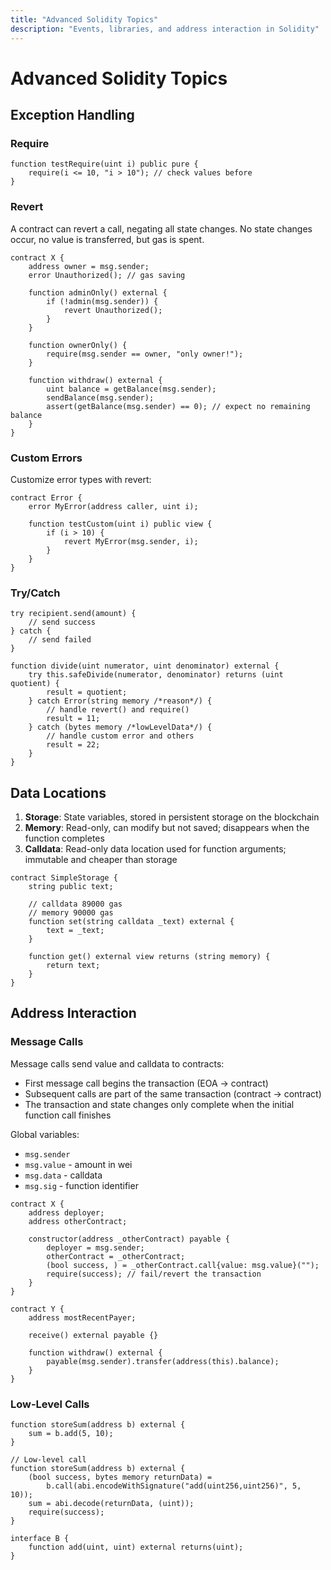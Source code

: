 ```yaml
---
title: "Advanced Solidity Topics"
description: "Events, libraries, and address interaction in Solidity"
---
```


# Advanced Solidity Topics

## Exception Handling

### Require

```solidity
function testRequire(uint i) public pure {
    require(i <= 10, "i > 10"); // check values before
}
```

### Revert

A contract can revert a call, negating all state changes. No state changes occur, no value is transferred, but gas is spent.

```solidity
contract X {
    address owner = msg.sender;
    error Unauthorized(); // gas saving
    
    function adminOnly() external {
        if (!admin(msg.sender)) {
            revert Unauthorized();
        }
    }
    
    function ownerOnly() {
        require(msg.sender == owner, "only owner!");
    }
    
    function withdraw() external {
        uint balance = getBalance(msg.sender);
        sendBalance(msg.sender);
        assert(getBalance(msg.sender) == 0); // expect no remaining balance
    }
}
```

### Custom Errors

Customize error types with revert:

```solidity
contract Error {
    error MyError(address caller, uint i);
    
    function testCustom(uint i) public view {
        if (i > 10) {
            revert MyError(msg.sender, i);
        }
    }
}
```

### Try/Catch

```solidity
try recipient.send(amount) {
    // send success
} catch {
    // send failed
}

function divide(uint numerator, uint denominator) external {
    try this.safeDivide(numerator, denominator) returns (uint quotient) {
        result = quotient;
    } catch Error(string memory /*reason*/) {
        // handle revert() and require()
        result = 11;
    } catch (bytes memory /*lowLevelData*/) {
        // handle custom error and others
        result = 22;
    }
}
```

## Data Locations

1. **Storage**: State variables, stored in persistent storage on the blockchain
2. **Memory**: Read-only, can modify but not saved; disappears when the function completes
3. **Calldata**: Read-only data location used for function arguments; immutable and cheaper than storage

```solidity
contract SimpleStorage {
    string public text;
    
    // calldata 89000 gas
    // memory 90000 gas
    function set(string calldata _text) external {
        text = _text;
    }
    
    function get() external view returns (string memory) {
        return text;
    }
}
```

## Address Interaction

### Message Calls

Message calls send value and calldata to contracts:
- First message call begins the transaction (EOA → contract)
- Subsequent calls are part of the same transaction (contract → contract)
- The transaction and state changes only complete when the initial function call finishes

Global variables:
- `msg.sender`
- `msg.value` - amount in wei
- `msg.data` - calldata
- `msg.sig` - function identifier

```solidity
contract X {
    address deployer;
    address otherContract;
    
    constructor(address _otherContract) payable {
        deployer = msg.sender;
        otherContract = _otherContract;
        (bool success, ) = _otherContract.call{value: msg.value}("");
        require(success); // fail/revert the transaction
    }
}

contract Y {
    address mostRecentPayer;
    
    receive() external payable {}
    
    function withdraw() external {
        payable(msg.sender).transfer(address(this).balance);
    }
}
```

### Low-Level Calls

```solidity
function storeSum(address b) external {
    sum = b.add(5, 10);
}

// Low-level call
function storeSum(address b) external {
    (bool success, bytes memory returnData) = 
        b.call(abi.encodeWithSignature("add(uint256,uint256)", 5, 10));
    sum = abi.decode(returnData, (uint));
    require(success);
}

interface B {
    function add(uint, uint) external returns(uint);
}
```